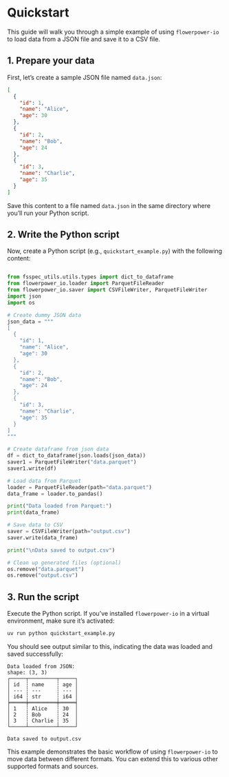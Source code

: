 # Quickstart

This guide will walk you through a simple example of using `flowerpower-io` to load data from a JSON file and save it to a CSV file.

## 1. Prepare your data

First, let's create a sample JSON file named `data.json`:

```json
[
  {
    "id": 1,
    "name": "Alice",
    "age": 30
  },
  {
    "id": 2,
    "name": "Bob",
    "age": 24
  },
  {
    "id": 3,
    "name": "Charlie",
    "age": 35
  }
]
```

Save this content to a file named `data.json` in the same directory where you'll run your Python script.

## 2. Write the Python script

Now, create a Python script (e.g., `quickstart_example.py`) with the following content:

```python

from fsspec_utils.utils.types import dict_to_dataframe
from flowerpower_io.loader import ParquetFileReader
from flowerpower_io.saver import CSVFileWriter, ParquetFileWriter
import json
import os

# Create dummy JSON data
json_data = """
[
  {
    "id": 1,
    "name": "Alice",
    "age": 30
  },
  {
    "id": 2,
    "name": "Bob",
    "age": 24
  },
  {
    "id": 3,
    "name": "Charlie",
    "age": 35
  }
]
"""

# Create dataframe from json data
df = dict_to_dataframe(json.loads(json_data))
saver1 = ParquetFileWriter("data.parquet")
saver1.write(df)

# Load data from Parquet
loader = ParquetFileReader(path="data.parquet")
data_frame = loader.to_pandas()

print("Data loaded from Parquet:")
print(data_frame)

# Save data to CSV
saver = CSVFileWriter(path="output.csv")
saver.write(data_frame)

print("\nData saved to output.csv")

# Clean up generated files (optional)
os.remove("data.parquet")
os.remove("output.csv")
```

## 3. Run the script

Execute the Python script. If you've installed `flowerpower-io` in a virtual environment, make sure it's activated:

```bash
uv run python quickstart_example.py
```

You should see output similar to this, indicating the data was loaded and saved successfully:

```
Data loaded from JSON:
shape: (3, 3)
┌─────┬─────────┬─────┐
│ id  ┆ name    ┆ age │
│ --- ┆ ---     ┆ --- │
│ i64 ┆ str     ┆ i64 │
╞═════╪═════════╪═════╡
│ 1   ┆ Alice   ┆ 30  │
│ 2   ┆ Bob     ┆ 24  │
│ 3   ┆ Charlie ┆ 35  │
└─────┴─────────┴─────┘

Data saved to output.csv
```

This example demonstrates the basic workflow of using `flowerpower-io` to move data between different formats. You can extend this to various other supported formats and sources.